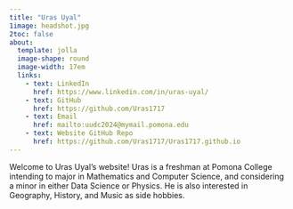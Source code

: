 ```yaml
---
title: "Uras Uyal"
1image: headshot.jpg
2toc: false
about: 
  template: jolla
  image-shape: round
  image-width: 17em
  links:
    - text: LinkedIn
      href: https://www.linkedin.com/in/uras-uyal/
    - text: GitHub
      href: https://github.com/Uras1717
    - text: Email
      href: mailto:uudc2024@mymail.pomona.edu
    - text: Website GitHub Repo
      href: https://github.com/Uras1717/Uras1717.github.io
---
```


Welcome to Uras Uyal's website! Uras is a freshman at Pomona College intending to major in Mathematics and Computer Science, and considering a minor in either Data Science or Physics. He is also interested in Geography, History, and Music as side hobbies.
